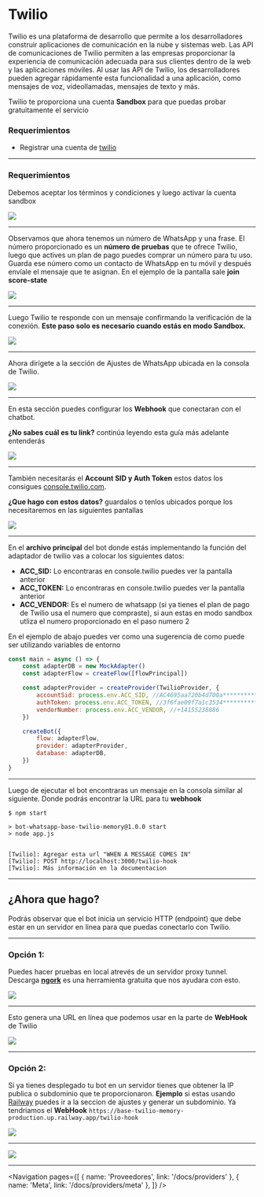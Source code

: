 
# Twilio

Twilio es una plataforma de desarrollo que permite a los desarrolladores construir aplicaciones de comunicación en la nube y sistemas web. Las API de comunicaciones de Twilio permiten a las empresas proporcionar la experiencia de comunicación adecuada para sus clientes dentro de la web y las aplicaciones móviles. Al usar las API de Twilio, los desarrolladores pueden agregar rápidamente esta funcionalidad a una aplicación, como mensajes de voz, videollamadas, mensajes de texto y más.

<Alert>Twilio te proporciona una cuenta **Sandbox** para que puedas probar gratuitamente el servicio</Alert>

### Requerimientos

-   Registrar una cuenta de [twilio](https://www.twilio.com/try-twilio)

---

### Requerimientos

Debemos aceptar los términos y condiciones y luego activar la cuenta sandbox

![](https://i.imgur.com/53RyhZD.png)

---

Observamos que ahora tenemos un número de WhatsApp y una frase. El número proporcionado es un **número de pruebas** que te ofrece Twilio, luego que actives un plan de pago puedes comprar un número para tu uso. 
Guarda ese número como un contacto de WhatsApp en tu móvil y después envíale el mensaje que te asignan. En el ejemplo de la pantalla sale **join score-state**

![](https://i.imgur.com/Eb69grk.png)

---

Luego Twilio te responde con un mensaje confirmando la verificación de la conexión. **Este paso solo es necesario cuando estás en modo Sandbox.**

![](https://i.imgur.com/cTWNxBF.png)

---

Ahora dirígete a la sección de Ajustes de WhatsApp ubicada en la consola de Twilio.

![](https://i.imgur.com/UQG8LkW.png)

---

En esta sección puedes configurar los **Webhook** que conectaran con el chatbot.

**¿No sabes cuál es tu link?** continúa leyendo esta guía más adelante entenderás

![](https://i.imgur.com/WovZGPm.png)

---

También necesitarás el **Account SID y Auth Token** estos datos los consigues [console.twilio.com](https://console.twilio.com).

**¿Que hago con estos datos?** guardalos o tenlos ubicados porque los necesitaremos en las siguientes pantallas

![](https://i.imgur.com/RxlxEEm.png)

---

En el **archivo principal** del bot donde estás implementando la función del adaptador de twilio vas a colocar los siguientes datos:

-   **ACC_SID:** Lo encontraras en console.twilio puedes ver la pantalla anterior
-   **ACC_TOKEN:** Lo encontraras en console.twilio puedes ver la pantalla anterior
-   **ACC_VENDOR:** Es el numero de whatsapp (si ya tienes el plan de pago de Twilio usa el numero que compraste), si aun estas en modo
    sandbox utliza el numero proporcionado en el paso numero 2

<Alert>En el ejemplo de abajo puedes ver como una sugerencia de como puede ser utilizando variables de entorno</Alert>

```js
const main = async () => {
    const adapterDB = new MockAdapter()
    const adapterFlow = createFlow([flowPrincipal])

    const adapterProvider = createProvider(TwilioProvider, {
        accountSid: process.env.ACC_SID, //AC4695aa720b4d700a***************
        authToken: process.env.ACC_TOKEN, //3f6fae09f7a1c3534***************
        vendorNumber: process.env.ACC_VENDOR, //+14155238886
    })

    createBot({
        flow: adapterFlow,
        provider: adapterProvider,
        database: adapterDB,
    })
}
```

---

Luego de ejecutar el bot encontraras un mensaje en la consola similar al siguiente.
Donde podrás encontrar la URL para tu **webhook**

```shell
$ npm start

> bot-whatsapp-base-twilio-memory@1.0.0 start
> node app.js


[Twilio]: Agregar esta url "WHEN A MESSAGE COMES IN"
[Twilio]: POST http://localhost:3000/twilio-hook
[Twilio]: Más información en la documentacion
```

---

## ¿Ahora que hago?

Podrás observar que el bot inicia un servicio HTTP (endpoint) que debe estar en un servidor en linea para que puedas conectarlo con Twilio.

---

### Opción 1:

Puedes hacer pruebas en local atrevés de un servidor proxy tunnel. 
Descarga **[ngork](https://ngrok.com/download)** es una herramienta gratuita que nos ayudara con esto.

![](https://i.imgur.com/TjjBtRh.png)

---

Esto genera una URL en línea que podemos usar en la parte de **WebHook** de Twilio

![](https://i.imgur.com/S9zXROt.png)

---

### Opción 2:

Si ya tienes desplegado tu bot en un servidor tienes que obtener la IP publica o subdominio que te proporcionaron. **Ejemplo** si estas usando
[Railway](https://railway.app/) puedes ir a la seccion de ajustes y generar un subdominio. Ya tendriamos el **WebHook**
`https://base-twilio-memory-production.up.railway.app/twilio-hook`

![](https://i.imgur.com/Yg2BYqB.png)

---

![](https://i.imgur.com/dpv6RTR.png)

---

<Navigation
    pages={[
        { name: 'Proveedores', link: '/docs/providers' },
        { name: 'Meta', link: '/docs/providers/meta' },
    ]}
/>
